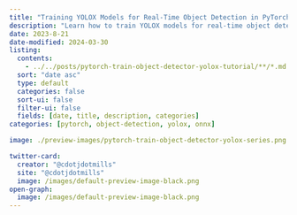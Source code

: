 ```yaml
---
title: "Training YOLOX Models for Real-Time Object Detection in PyTorch"
description: "Learn how to train YOLOX models for real-time object detection in PyTorch by creating a hand gesture detection model." 
date: 2023-8-21
date-modified: 2024-03-30
listing:
  contents: 
    - ../../posts/pytorch-train-object-detector-yolox-tutorial/**/*.md
  sort: "date asc"
  type: default
  categories: false
  sort-ui: false
  filter-ui: false
  fields: [date, title, description, categories]
categories: [pytorch, object-detection, yolox, onnx]

image: ./preview-images/pytorch-train-object-detector-yolox-series.png

twitter-card:
  creator: "@cdotjdotmills"
  site: "@cdotjdotmills"
  image: /images/default-preview-image-black.png
open-graph:
  image: /images/default-preview-image-black.png
---
```

